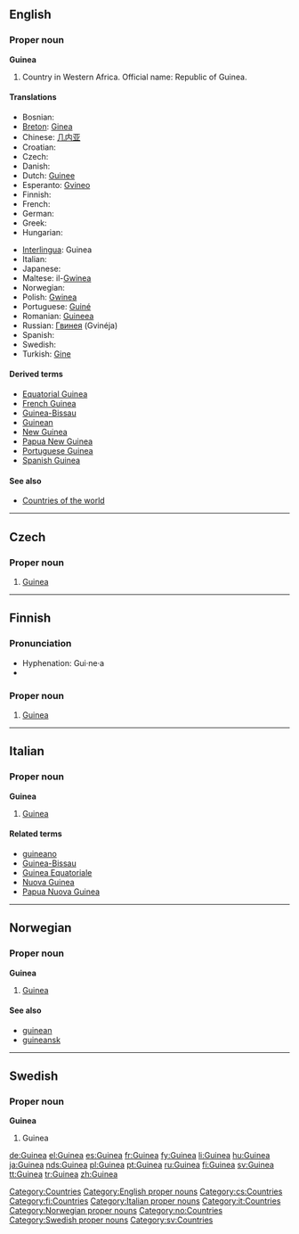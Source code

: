 {{see|guinea}}
{{wikipedia}}
==English==

===Proper noun===
'''Guinea'''

# Country in Western Africa. Official name: Republic of Guinea.

====Translations====
{{top}}
* Bosnian: {{t-|bs|Gvineja|f}}
* [[Breton]]: [[Ginea]]
* Chinese: [[几内亚]]
* Croatian: {{t-|hr|Gvineja|f}}
* Czech: {{t-|cs|Guinea|f}}
* Danish: {{t-|da|Guinea}}
* Dutch: [[Guinee]]
* Esperanto: [[Gvineo]]
* Finnish: {{t+|fi|Guinea}}
* French: {{t+|fr|Guinée|f}}
* German: {{t+|de|Guinea}}
* Greek: {{t-|el|Γουινέα|f|tr=Gouinéa|sc=Grek}}
* Hungarian: {{t+|hu|Guinea}}
{{mid}}
* [[Interlingua]]: Guinea
* Italian: {{t-|it|Guinea|f}}
* Japanese: {{t+|ja|ギニア|tr=Ginia|sc=Jpan}}
* Maltese: il-[[Gwinea]]
* Norwegian: {{t-|no|Guinea}}
* Polish: [[Gwinea]] {{f}}
* Portuguese: [[Guiné]]
* Romanian: [[Guineea]] {{f}}
* Russian: [[Гвинея]] (Gvinéja) {{f}}
* Spanish: {{t+|es|Guinea|f}}
* Swedish: {{t+|sv|Guinea}}
* Turkish: [[Gine]]
{{bottom}}

====Derived terms====
* [[Equatorial Guinea]]
* [[French Guinea]]
* [[Guinea-Bissau]]
* [[Guinean]]
* [[New Guinea]]
* [[Papua New Guinea]]
* [[Portuguese Guinea]]
* [[Spanish Guinea]]

====See also====
* [[Appendix:Countries of the world|Countries of the world]]

[[Category:Countries]]
[[Category:English proper nouns]]

----

==Czech==

===Proper noun===
{{cs-proper noun|g=f}}

# [[#English|Guinea]]

[[Category:cs:Countries]]

----

==Finnish==
{{wikipedia|lang=fi}}

===Pronunciation===
* Hyphenation: Gui‧ne‧a
* {{IPA|/ˈɡineɑ/}}

===Proper noun===
{{fi-noun|proper=true|Guine|type=kulkija}}

# [[#English|Guinea]]

[[Category:fi:Countries]]

----

==Italian==
{{wikipedia|lang=it}}

===Proper noun===
'''Guinea''' {{f}}

# [[#English|Guinea]]

====Related terms====
* [[guineano]]
* [[Guinea-Bissau]]
* [[Guinea Equatoriale]]
* [[Nuova Guinea]]
* [[Papua Nuova Guinea]]

[[Category:Italian proper nouns]]
[[Category:it:Countries]]

----

==Norwegian==

===Proper noun===
'''Guinea'''

# [[#English|Guinea]]

====See also====
* [[guinean]]
* [[guineansk]]

[[Category:Norwegian proper nouns]]
[[Category:no:Countries]]

----

==Swedish==

===Proper noun===
'''Guinea'''

# Guinea

[[Category:Swedish proper nouns]]
[[Category:sv:Countries]]

[[de:Guinea]]
[[el:Guinea]]
[[es:Guinea]]
[[fr:Guinea]]
[[fy:Guinea]]
[[li:Guinea]]
[[hu:Guinea]]
[[ja:Guinea]]
[[nds:Guinea]]
[[pl:Guinea]]
[[pt:Guinea]]
[[ru:Guinea]]
[[fi:Guinea]]
[[sv:Guinea]]
[[tt:Guinea]]
[[tr:Guinea]]
[[zh:Guinea]]